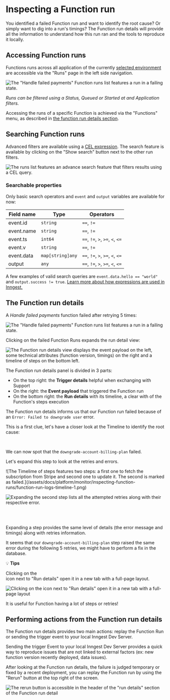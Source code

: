 
# Inspecting a Function run

You identified a failed Function run and want to identify the root cause? Or simply want to dig into a run's timings?
The Function run details will provide all the information to understand how this run ran and the tools to reproduce it locally.

## Accessing Function runs

Functions runs across all application of the currently [selected environment](/docs/platform/environments) are accessible via the "Runs" page in the left side navigation.

![The "Handle failed payments" Function runs list features a run in a failing state.](/assets/docs/platform/monitor/inspecting-function-runs/function-runs.png)

_Runs can be filtered using a Status, Queued or Started at and Application filters._

Accessing the runs of a specific Function is achieved via the "Functions" menu, as described in [the function run details section](http://localhost:3002/docs/platform/monitor/inspecting-function-runs#the-function-run-details).

## Searching Function runs
Advanced filters are available using a [CEL expression](https://www.inngest.com/docs/guides/writing-expressions). The search feature is available by clicking on the "Show search" button next to the other run filters.

![The runs list features an advance search feature that filters results using a CEL query.](/assets/docs/platform/monitor/inspecting-function-runs/function-runs-search.png)
### Searchable properties
Only basic search operators and `event` and `output` variables are available for now:

|Field name|Type|Operators|
|-----------|-----------|-----------|
event.id| `string`| `==`, `!=`
event.name| `string`| `==`, `!=`
event.ts| `int64`| `==`, `!=`, `>`, `>=`, `<`, `<=`
event.v| `string`| `==`, `!=`
event.data| `map[string]any`| `==`, `!=`, `>`, `>=`, `<`, `<=`
output| `any`| `==`, `!=`, `>`, `>=`, `<`, `<=`

A few examples of valid search queries are `event.data.hello == "world"` and `output.success != true`. [Learn more about how expressions are used in Inngest.](https://www.inngest.com/docs/guides/writing-expressions)

## The Function run details
A _Handle failed payments_ function failed after retrying 5 times:


![The "Handle failed payments" Function runs list features a run in a failing state.](/assets/docs/platform/monitor/inspecting-function-runs/handle-failed-payments-function-run-failed.png)

Clicking on the failed Function Runs expands the run detail view:

![The Function run details view displays the event payload on the left, some technical attributes (function version, timings) on the right and a timeline of steps on the bottom left.](/assets/docs/platform/monitor/inspecting-function-runs/function-run-logs.png)

The Function run details panel is divided in 3 parts:

- On the top right: the **Trigger details** helpful when exchanging with Support
- On the right: the **Event payload** that triggered the Function run
- On the bottom right: the **Run details** with its timeline, a clear with of the Function's steps execution


The Function run details informs us that our Function run failed because of an `Error: Failed to downgrade user` error.

This is a first clue, let's have a closer look at the Timeline to identify the root cause:

<Row>

<Col>

<br/>

We can now spot that the `downgrade-account-billing-plan` failed.

Let's expand this step to look at the retries and errors.
</Col>
<Col>
![The Timelime of steps features two steps: a first one to fetch the subscription from Stripe and second one to update it. The second is marked as failed.](/assets/docs/platform/monitor/inspecting-function-runs/function-run-logs-timeline-1.png)
</Col>

</Row>

<Row>

<Col>

![Expanding the second step lists all the attempted retries along with their respective error.](/assets/docs/platform/monitor/inspecting-function-runs/function-run-logs-timeline-2.png)

</Col>
<Col>

<br/>
<br/>

Expanding a step provides the same level of details (the error message and timings) along with retries information.

It seems that our `downgrade-account-billing-plan` step raised the same error during the following 5 retries, we might have to perform a fix in the database.


</Col>

</Row>


<Callout>

💡 **Tips**

<div className="flex flex-row items-center">
<div>Clicking on the</div>
<RiExternalLinkFill className="fill-breeze-500 mx-2 h-4 w-4"/>
<div> icon next to "Run details" open it in a new tab with a full-page layout.</div>
</div>


![Clicking on the icon next to "Run details" open it in a new tab with a full-page layout](/assets/docs/platform/monitor/inspecting-function-runs/function-runs-details-open-new-tab.png)

It is useful for Function having a lot of steps or retries!


</Callout>


## Performing actions from the Function run details

The Function run details provides two main actions: replay the Function Run or sending the trigger event to your local Inngest Dev Server.

Sending the trigger Event to your local Inngest Dev Server provides a quick way to reproduce issues that are not linked to external factors (ex: new function version recently deployed, data issues).

After looking at the Function run details, the failure is judged temporary or fixed by a recent deployment, you can replay the Function run by using the "Rerun" button at the top right of the screen.

![The rerun button is accessible in the header of the "run details" section of the Function run detail](/assets/docs/platform/monitor/inspecting-function-runs/function-runs-details-open-new-tab.png)